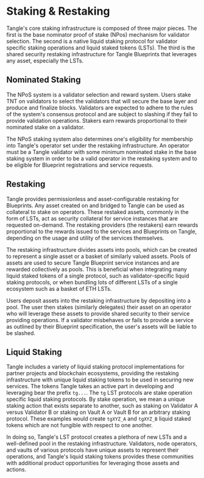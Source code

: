 
# Staking & Restaking

Tangle's core staking infrastructure is composed of three major pieces. The first is the base nominator proof of stake (NPos) mechanism for validator selection. The second is a native liquid staking protocol for validator specific staking operations and liquid staked tokens (LSTs). The third is the shared security restaking infrastructure for Tangle Blueprints that leverages any asset, especially the LSTs.

<StakingIntroCards />

## Nominated Staking

The NPoS system is a validator selection and reward system. Users stake TNT on validators to select the validators that will secure the base layer and produce and finalize blocks. Validators are expected to adhere to the rules of the system's consensus protocol and are subject to slashing if they fail to provide validation operations. Stakers earn rewards proportional to their nominated stake on a validator.

The NPoS staking system also determines one's eligibility for membership into Tangle's operator set under the restaking infrastructure. An operator must be a Tangle validator with some minimum nominated stake in the base staking system in order to be a valid operator in the restaking system and to be eligible for Blueprint registrations and service requests.

## Restaking

Tangle provides permissionless and asset-configurable restaking for Blueprints. Any asset created on and bridged to Tangle can be used as collateral to stake on operators. These restaked assets, commonly in the form of LSTs, act as security collateral for service instances that are requested on-demand. The restaking providers (the restakers) earn rewards proportional to the rewards issued to the services and Blueprints on Tangle, depending on the usage and utility of the services themselves.

The restaking infrastructure divides assets into pools, which can be created to represent a single asset or a basket of similarly valued assets. Pools of assets are used to secure Tangle Blueprint service instances and are rewarded collectively as pools. This is beneficial when integrating many liquid staked tokens of a single protocol, such as validator-specific liquid staking protocols, or when bundling lots of different LSTs of a single ecosystem such as a basket of ETH LSTs.

Users deposit assets into the restaking infrastructure by depositing into a pool. The user then stakes (similarly delegates) their asset on an operator who will leverage these assets to provide shared security to their service providing operations. If a validator misbehaves or fails to provide a service as outlined by their Blueprint specification, the user's assets will be liable to be slashed.

## Liquid Staking

Tangle includes a variety of liquid staking protocol implementations for partner projects and blockchain ecosystems, providing the restaking infrastructure with unique liquid staking tokens to be used in securing new services. The tokens Tangle takes an active part in developing and leveraging bear the prefix `tg...`. The `tg` LST protocols are stake operation specific liquid staking protocols. By stake operation, we mean a unique staking action that exists separate to another, such as staking on Validator A versus Validator B or staking on Vault A or Vault B for an arbitrary staking protocol. These examples would create `tgXYZ_A` and `tgXYZ_B` liquid staked tokens which are not fungible with respect to one another.

In doing so, Tangle's LST protocol creates a plethora of new LSTs and a well-defined pool in the restaking infrastructure. Validators, node operators, and vaults of various protocols have unique assets to represent their operations, and Tangle's liquid staking tokens provides these communities with additional product opportunities for leveraging those assets and actions.
